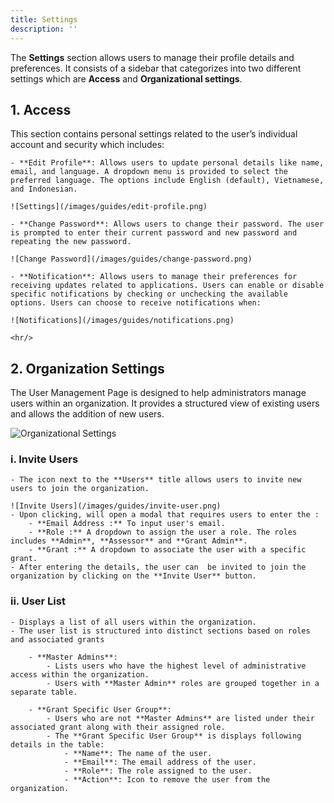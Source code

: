 ```yaml
---
title: Settings
description: ''
---
```


The **Settings** section allows users to manage their profile details and preferences. It consists of a sidebar that categorizes into two different settings which are **Access** and **Organizational settings**. 

## 1. Access

 This section contains personal settings related to the user’s individual account and security which includes:

    - **Edit Profile**: Allows users to update personal details like name, email, and language. A dropdown menu is provided to select the preferred language. The options include English (default), Vietnamese, and Indonesian.

    ![Settings](/images/guides/edit-profile.png)

    - **Change Password**: Allows users to change their password. The user is prompted to enter their current password and new password and repeating the new password.

    ![Change Password](/images/guides/change-password.png)

    - **Notification**: Allows users to manage their preferences for receiving updates related to applications. Users can enable or disable specific notifications by checking or unchecking the available options. Users can choose to receive notifications when:

    ![Notifications](/images/guides/notifications.png)

    <hr/>


## 2. Organization Settings

The User Management Page is designed to help administrators manage users within an organization. It provides a structured view of existing users and allows the addition of new users.

![Organizational Settings](/images/guides/org-settings.png)

### i. Invite Users
    - The icon next to the **Users** title allows users to invite new users to join the organization.

    ![Invite Users](/images/guides/invite-user.png)
    - Upon clicking, will open a modal that requires users to enter the :
        - **Email Address :** To input user's email.
        - **Role :** A dropdown to assign the user a role. The roles includes **Admin**, **Assessor** and **Grant Admin**.
        - **Grant :** A dropdown to associate the user with a specific grant.
    - After entering the details, the user can  be invited to join the organization by clicking on the **Invite User** button.

### ii. User List
    - Displays a list of all users within the organization.
    - The user list is structured into distinct sections based on roles and associated grants

        - **Master Admins**:
            - Lists users who have the highest level of administrative access within the organization. 
            - Users with **Master Admin** roles are grouped together in a separate table.
    
        - **Grant Specific User Group**:
            - Users who are not **Master Admins** are listed under their associated grant along with their assigned role.
            - The **Grant Specific User Group** is displays following details in the table:
                - **Name**: The name of the user.
                - **Email**: The email address of the user.
                - **Role**: The role assigned to the user.
                - **Action**: Icon to remove the user from the organization.